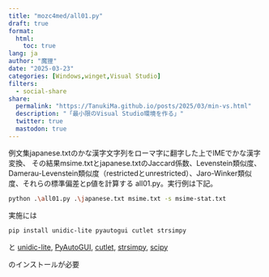 ```yaml
---
title: "mozc4med/all01.py"
draft: true
format:
  html:
    toc: true
lang: ja
author: "魔狸"
date: "2025-03-23"
categories: [Windows,winget,Visual Studio]
filters:
  - social-share
share:
  permalink: "https://TanukiMa.github.io/posts/2025/03/min-vs.html"
  description: "「最小限のVisual Studio環境を作る」"
  twitter: true
  mastodon: true
---
```


例文集japanese.txtのかな漢字文字列をローマ字に翻字した上でIMEでかな漢字変換、
その結果msime.txtとjapanese.txtのJaccard係数、Levenstein類似度、Damerau-Levenstein類似度（restrictedとunrestricted）、Jaro-Winker類似度、それらの標準偏差とp値を計算する all01.py。実行例は下記。

```bash
python .\all01.py .\japanese.txt msime.txt -s msime-stat.txt
```
実施には

```bash
pip install unidic-lite pyautogui cutlet strsimpy
```
と 
[unidic-lite](https://pypi.org/project/unidic-lite/),
[PyAutoGUI](https://pypi.org/project/PyAutoGUI/),
[cutlet](https://pypi.org/project/cutlet/),
[strsimpy](https://pypi.org/project/strsimpy/),
[scipy](https://pypi.org/project/scipy/)

のインストールが必要
